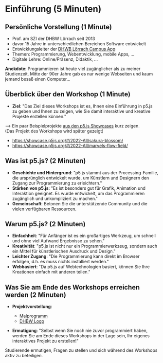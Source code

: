 
# Einführung (5 Minuten)

## Persönliche Vorstellung (1 Minute)
- Prof. am SZI der DHBW Lörrach seit 2013
- davor 15 Jahre in unterschiedlichen Bereichen Software entwickelt
- Entwicklungsleiter der [DHWB Lörrach Campus App](https://dhbw-loerrach.de/campus-app)
- Themen: Programmierung, Webentwicklung, mobile Apps, …
- Digitale Lehre: Online/Präsenz, Didaktik, …

**Anekdote**: Programmieren ist heute viel zugänglicher als zu meiner Studienzeit. Mitte der 90er Jahre gab es nur wenige Webseiten und kaum jemand besaß einen Computer…

## Überblick über den Workshop (1 Minute)
- **Ziel**: "Das Ziel dieses Workshops ist es, Ihnen eine Einführung in p5.js zu geben und Ihnen zu zeigen, wie Sie damit interaktive und kreative Projekte erstellen können." 

&xrarr; Ein paar Beispielprojekte [aus den p5.js Showcases](https://showcase.p5js.org/) kurz zeigen. <br/> (Das Projekt des Workshops wird später gezeigt)

- https://showcase.p5js.org/#/2022-All/sakura-blossom/
- https://showcase.p5js.org/#/2022-All/marvels-flow-field/

  
## Was ist p5.js? (2 Minuten)
- **Geschichte und Hintergrund**: "p5.js stammt aus der Processing-Familie, die ursprünglich entwickelt wurde, um Künstlern und Designern den Zugang zur Programmierung zu erleichtern."
- **Stärken von p5.js**: "Es ist besonders gut für Grafik, Animation und Interaktion geeignet. Es wurde entwickelt, um das Programmieren zugänglich und unkompliziert zu machen."
- **Gemeinschaft**: Betonen Sie die unterstützende Community und die vielen verfügbaren Ressourcen.


## Warum p5.js? (2 Minuten)
- **Einfachheit**: "Für Anfänger ist es ein großartiges Werkzeug, um schnell und ohne viel Aufwand Ergebnisse zu sehen."
- **Kreativität**: "p5.js ist nicht nur ein Programmierwerkzeug, sondern auch ein Mittel für künstlerischen Ausdruck und Design."
- **Leichter Zugang**: "Die Programmierung kann direkt im Browser erfolgen, d.h. es muss nichts installiert werden."
- **Webbasiert**: "Da p5.js auf Webtechnologien basiert, können Sie Ihre Kreationen einfach mit anderen teilen."

## Was Sie am Ende des Workshops erreichen werden (2 Minuten)
- **Projektvorstellung**: 

  - [Malprogramm](https://editor.p5js.org/behrends/sketches/xmnkrJaWY)
  - [DHBW Logo](https://editor.p5js.org/behrends/sketches/R9QKDezU6)
  
- **Ermutigung**: "Selbst wenn Sie noch nie zuvor programmiert haben, werden Sie am Ende dieses Workshops in der Lage sein, Ihr eigenes interaktives Projekt zu erstellen!"

<Callout>
Studierende ermutigen, Fragen zu stellen und sich während des Workshops aktiv zu beteiligen.
</Callout>